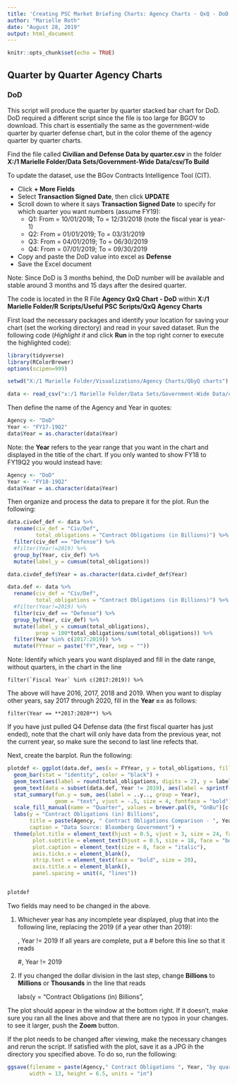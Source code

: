 ---
title: 'Creating PSC Market Briefing Charts: Agency Charts - QxQ - DoD'
author: "Marielle Roth"
date: "August 28, 2019"
output: html_document
---

```{r setup, include=FALSE}
knitr::opts_chunk$set(echo = TRUE)
```

## Quarter by Quarter Agency Charts
### DoD

This script will produce the quarter by quarter stacked bar chart for DoD.  DoD required a different script since the file is too large for BGOV to download.  This chart is essentially the same as the government-wide quarter by quarter defense chart, but in the color theme of the agency quarter by quarter charts.

Find the file called **Civilian and Defense Data by quarter.csv** in the folder **X:/1 Marielle Folder/Data Sets/Government-Wide Data/csv/To Build**

To update the dataset, use the BGov Contracts Intelligence Tool (CIT).  

+ Click **+ More Fields**
+ Select **Transaction Signed Date**, then click **UPDATE**
+ Scroll down to where it says **Transaction Signed Date** to specify for which quarter you want numbers (assume FY19):
    + Q1: From = 10/01/2018; To = 12/31/2018 (note the fiscal year is year-1)
    + Q2: From = 01/01/2019; To = 03/31/2019
    + Q3: From = 04/01/2019; To = 06/30/2019
    + Q4: From = 07/01/2019; To = 09/30/2019
+ Copy and paste the DoD value into excel as **Defense**
+ Save the Excel document

Note: Since DoD is 3 months behind, the DoD number will be available and stable around 3 months and 15 days after the desired quarter.

The code is located in the R File **Agency QxQ Chart - DoD** within **X:/1 Marielle Folder/R Scripts/Useful PSC Scripts/QxQ Agency Charts**

First load the necessary packages and identify your location for saving your chart (set the working directory) and read in your saved dataset. Run the following code (*Highlight it* and click __Run__ in the top right corner to execute the highlighted code):

```{r, eval=FALSE}
library(tidyverse)
library(RColorBrewer)
options(scipen=999)

setwd("X:/1 Marielle Folder/Visualizations/Agency Charts/QbyQ charts") 

data <- read_csv("x:/1 Marielle Folder/Data Sets/Government-Wide Data/csv/To Build/Civilian and Defense Data by quarter.csv")
```

Then define the name of the Agency and Year in quotes:
```{r, eval=FALSE}
Agency <- "DoD"
Year <- "FY17-19Q2"
data$Year = as.character(data$Year)
```

Note: the **Year** refers to the year range that you want in the chart and displayed in the title of the chart. If you only wanted to show FY18 to FY19Q2 you would instead have:

```{r, eval=FALSE}
Agency <- "DoD"
Year <- "FY18-19Q2"
data$Year = as.character(data$Year)
```

Then organize and process the data to prepare it for the plot. Run the following:

```{r, eval=FALSE}
data.civdef_def <- data %>%
  rename(civ_def = "Civ/Def",
         total_obligations = "Contract Obligations (in Billions)") %>%
  filter(civ_def == "Defense") %>%             
  #filter(Year!=2019) %>%
  group_by(Year, civ_def) %>%
  mutate(label_y = cumsum(total_obligations))

data.civdef_def$Year = as.character(data.civdef_def$Year)

data.def <- data %>%
  rename(civ_def = "Civ/Def",
         total_obligations = "Contract Obligations (in Billions)") %>%
  #filter(Year!=2019) %>%
  filter(civ_def == "Defense") %>%              
  group_by(Year, civ_def) %>%
  mutate(label_y = cumsum(total_obligations),
         prop = 100*total_obligations/sum(total_obligations)) %>%
  filter(Year %in% c(2017:2019)) %>%
  mutate(FYYear = paste("FY",Year, sep = ""))

```
Note: Identify which years you want displayed and fill in the date range, without quarters, in the chart in the line

    filter(`Fiscal Year` %in% c(2017:2019)) %>%  

The above will have 2016, 2017, 2018 and 2019.  When you want to display other years, say 2017 through 2020, fill in the **Year ==** as follows:

    filter(Year == **2017:2020**) %>%

If you have just pulled Q4 Defense data (the first fiscal quarter has just ended), note that the chart will only have data from the previous year, not the current year, so make sure the second to last line refects that.


Next, create the barplot. Run the following:
```{r, eval=FALSE}

plotdef <- ggplot(data.def, aes(x = FYYear, y = total_obligations, fill = factor(Quarter, levels = c("Q4","Q3", "Q2","Q1")))) +
  geom_bar(stat = "identity", color = "black") +
  geom_text(aes(label = round(total_obligations, digits = 2), y = label_y), size = 4, vjust = 1.5, fontface = "bold")+
  geom_text(data = subset(data.def, Year != 2019), aes(label = sprintf('%.0f%%', prop), y = label_y), size = 4, vjust = 3, fontface = "bold")+
  stat_summary(fun.y = sum, aes(label = ..y.., group = Year),
               geom = "text", vjust = -.5, size = 4, fontface = "bold")+   
  scale_fill_manual(name = "Quarter", values = brewer.pal(9, "GnBu")[c(1,3,5,7)])+
  labs(y = "Contract Obligations (in) Billions",                                            ##Change based on $$ division
       title = paste(Agency, " Contract Obligations Comparison - ", Year, sep = ""),                   
       caption = "Data Source: Bloomberg Government") +                                                        
  theme(plot.title = element_text(hjust = 0.5, vjust = 3, size = 24, face = "bold"), 
        plot.subtitle = element_text(hjust = 0.5, size = 18, face = "bold"),
        plot.caption = element_text(size = 8, face = "italic"),
        axis.ticks.x = element_blank(),
        strip.text = element_text(face = "bold", size = 20), 
        axis.title.x = element_blank(),
        panel.spacing = unit(4, "lines"))


plotdef
```

Two fields may need to be changed in the above.  

1. Whichever year has any incomplete year displayed, plug that into the following line, replacing the 2019 (if a year other than 2019):  

    , Year != 2019
If all years are complete, put a # before this line so that it reads

    #, Year != 2019
    
2. If you changed the dollar division in the last step, change **Billions** to **Millions** or **Thousands** in the line that reads 

    labs(y = "Contract Obligations (in) Billions",



The plot should appear in the window at the bottom right.  If it doesn't, make sure you ran all the lines above and that there are no typos in your changes.  to see it larger, push the **Zoom** button.

If the plot needs to be changed after viewing, make the necessary changes and rerun the script.  If satisfied with the plot, save it as a JPG ih the directory you specified above. To do so, run the following: 

```{r, eval=FALSE}
ggsave(filename = paste(Agency," Contract Obligations ", Year, "by quarter.jpg", sep = ""), plotdef,
       width = 13, height = 6.5, units = "in")
```
